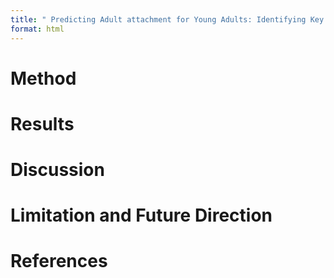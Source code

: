 ```yaml
---
title: " Predicting Adult attachment for Young Adults: Identifying Key Predictors and Complex Patterns"
format: html
---
```


# Method

# Results

# Discussion

# Limitation and Future Direction

# References